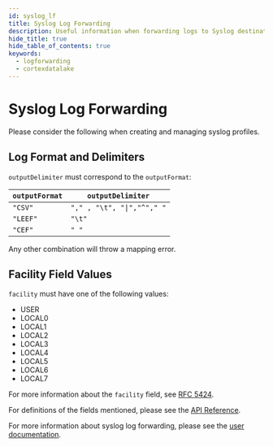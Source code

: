 ```yaml
---
id: syslog_lf
title: Syslog Log Forwarding
description: Useful information when forwarding logs to Syslog destination
hide_title: true
hide_table_of_contents: true
keywords:
  - logforwarding
  - cortexdatalake
---
```


# Syslog Log Forwarding

Please consider the following when creating and managing syslog profiles.

## Log Format and Delimiters
`outputDelimiter` must correspond to the `outputFormat`:

| `outputFormat` | `outputDelimiter` |
|--|--|
|`"CSV"`  | <code>"," , "\t", "\|","^"," "</code> |
|`"LEEF"`|`"\t"`|
|`"CEF"`|`" "`|

Any other combination will throw a mapping error.

## Facility Field Values
`facility` must have one of the following values:

- USER
- LOCAL0
- LOCAL1
- LOCAL2
- LOCAL3
- LOCAL4
- LOCAL5
- LOCAL6
- LOCAL7

For more information about the `facility` field, see [RFC 5424](https://www.rfc-editor.org/rfc/rfc5424.html).

For definitions of the fields mentioned, please see the [API Reference](/cdl/api/log-forwarding/).

For more information about syslog log forwarding, please see the [user documentation](https://docs.paloaltonetworks.com/cortex/cortex-data-lake/cortex-data-lake-getting-started/get-started-with-log-forwarding-app/forward-logs-from-logging-service-to-syslog-server).
